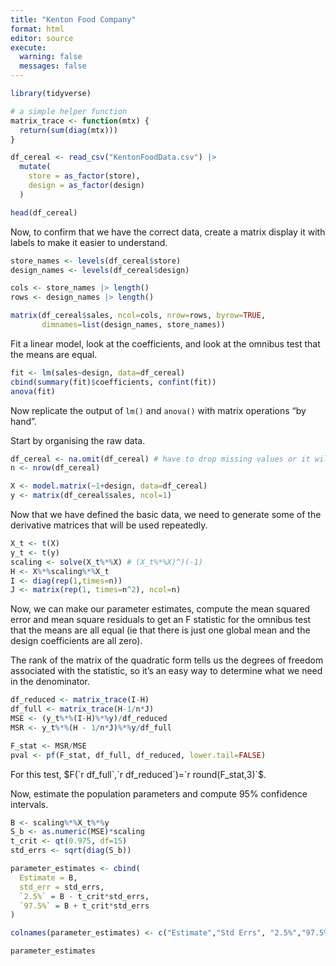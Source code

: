 ```yaml
---
title: "Kenton Food Company"
format: html
editor: source
execute: 
  warning: false
  messages: false
---
```


```r
library(tidyverse)

# a simple helper function
matrix_trace <- function(mtx) {
  return(sum(diag(mtx)))
}

df_cereal <- read_csv("KentonFoodData.csv") |> 
  mutate(
    store = as_factor(store),
    design = as_factor(design)
  )

head(df_cereal)
```

Now, to confirm that we have the correct data, create a matrix display it with
labels to make it easier to understand.

```r
store_names <- levels(df_cereal$store)
design_names <- levels(df_cereal$design)

cols <- store_names |> length()
rows <- design_names |> length()

matrix(df_cereal$sales, ncol=cols, nrow=rows, byrow=TRUE,
       dimnames=list(design_names, store_names))
```

Fit a linear model, look at the coefficients, and look at the omnibus test that
the means are equal.

```r
fit <- lm(sales~design, data=df_cereal)
cbind(summary(fit)$coefficients, confint(fit))
anova(fit)
```

Now replicate the output of `lm()` and `anova()` with matrix operations "by
hand".

Start by organising the raw data.

```r
df_cereal <- na.omit(df_cereal) # have to drop missing values or it will choke
n <- nrow(df_cereal)

X <- model.matrix(~1+design, data=df_cereal)
y <- matrix(df_cereal$sales, ncol=1)
```

Now that we have defined the basic data, we need to generate some of the
derivative matrices that will be used repeatedly.

```r
X_t <- t(X)
y_t <- t(y)
scaling <- solve(X_t%*%X) # (X_t%*%X)^)(-1)
H <- X%*%scaling%*%X_t
I <- diag(rep(1,times=n))
J <- matrix(rep(1, times=n^2), ncol=n)
```

Now, we can make our parameter estimates, compute the mean squared error and
mean square residuals to get an F statistic for the omnibus test that the means
are all equal (ie that there is just one global mean and the design coefficients
are all zero).

The rank of the matrix of the quadratic form tells us the degrees of freedom
associated with the statistic, so it's an easy way to determine what we need
in the denominator.

```r
df_reduced <- matrix_trace(I-H)
df_full <- matrix_trace(H-1/n*J)
MSE <- (y_t%*%(I-H)%*%y)/df_reduced
MSR <- y_t%*%(H - 1/n*J)%*%y/df_full

F_stat <- MSR/MSE
pval <- pf(F_stat, df_full, df_reduced, lower.tail=FALSE)

```
For this test, $F(`r df_full`,`r df_reduced`)=`r round(F_stat,3)`$.

Now, estimate the population parameters and compute 95% confidence intervals.

```r
B <- scaling%*%X_t%*%y
S_b <- as.numeric(MSE)*scaling
t_crit <- qt(0.975, df=15)
std_errs <- sqrt(diag(S_b))

parameter_estimates <- cbind(
  Estimate = B,
  std_err = std_errs,
  `2.5%` = B - t_crit*std_errs,
  `97.5%` = B + t_crit*std_errs
)

colnames(parameter_estimates) <- c("Estimate","Std Errs", "2.5%","97.5%")

parameter_estimates
```



